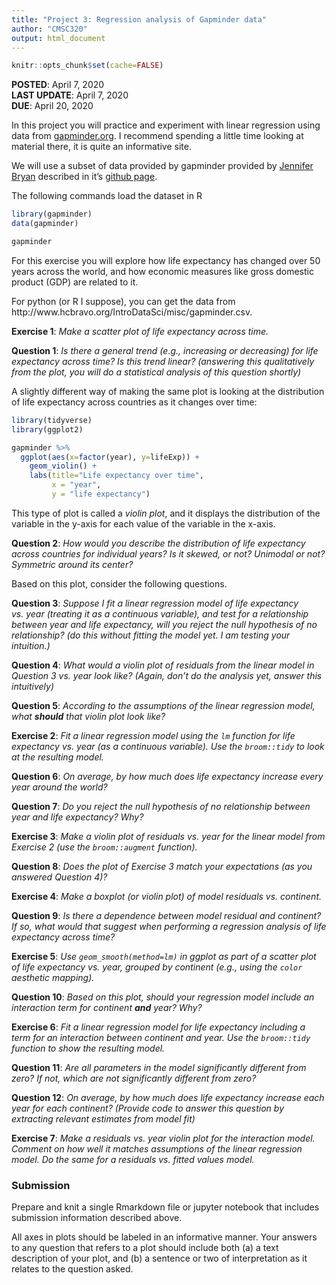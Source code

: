 ```yaml
---
title: "Project 3: Regression analysis of Gapminder data"
author: "CMSC320"
output: html_document
---
```


```r
knitr::opts_chunk$set(cache=FALSE)
```

**POSTED**: April 7, 2020  
**LAST UPDATE**: April 7, 2020  
**DUE**: April 20, 2020

In this project you will practice and experiment with linear regression using
data from [gapminder.org](http://gapminder.org). I recommend spending a little time looking at material there, it is quite an informative site.

We will use a subset of data provided by gapminder provided by [Jennifer Bryan](http://www.stat.ubc.ca/~jenny/) described in it's [github page](https://github.com/jennybc/gapminder).

The following commands load the dataset in R

```r
library(gapminder)
data(gapminder)

gapminder
```

For this exercise you will explore how life expectancy has changed over 50 years across the world, and how economic measures like gross domestic product (GDP) are related to it.

For python (or R I suppose), you can get the data from http://www.hcbravo.org/IntroDataSci/misc/gapminder.csv.


**Exercise 1**: _Make a scatter plot of life expectancy across time._

**Question 1**: _Is there a general trend (e.g., increasing or decreasing) for life expectancy across time? Is this trend linear? (answering this qualitatively from the plot, you will do a statistical analysis of this question shortly)_

A slightly different way of making the same plot is looking at the distribution of life expectancy across countries as it changes over time:

```r
library(tidyverse)
library(ggplot2)

gapminder %>%
  ggplot(aes(x=factor(year), y=lifeExp)) +
    geom_violin() +
    labs(title="Life expectancy over time",
         x = "year",
         y = "life expectancy")
```

This type of plot is called a _violin plot_, and it displays the distribution of the variable in the y-axis for each value of the variable in the x-axis.

**Question 2**: _How would you describe the distribution of life expectancy across countries for individual years? Is it skewed, or not? Unimodal or not? Symmetric around its center?_

Based on this plot, consider the following questions.

**Question 3**: _Suppose I fit a linear regression model of life expectancy vs. year (treating it as a continuous variable), and test for a relationship between year and life expectancy, will you reject the null hypothesis of no relationship? (do this without fitting the model yet. I am testing your intuition.)_

**Question 4**: _What would a violin plot of residuals from the linear model in Question 3 vs. year look like? (Again, don't do the analysis yet, answer this intuitively)_

**Question 5**: _According to the assumptions of the linear regression model, what **should** that violin plot look like?_

**Exercise 2**: _Fit a linear regression model using the `lm` function for life expectancy vs. year (as a continuous variable). Use the `broom::tidy` to look at the resulting model._

**Question 6**: _On average, by how much does life expectancy increase every year around the world?_

**Question 7**: _Do you reject the null hypothesis of no relationship between year and life expectancy? Why?_

**Exercise 3**: _Make a violin plot of residuals vs. year for the linear model from Exercise 2 (use the `broom::augment` function)._

**Question 8**: _Does the plot of Exercise 3 match your expectations (as you answered Question 4)?_

**Exercise 4**: _Make a boxplot (or violin plot) of model residuals vs. continent._


**Question 9**: _Is there a dependence between model residual and continent? If so, what would that suggest when performing a regression analysis of life expectancy across time?_

**Exercise 5**: _Use `geom_smooth(method=lm)` in ggplot as part of a scatter plot of life expectancy vs. year, grouped by continent (e.g., using the `color` aesthetic mapping)._


**Question 10**: _Based on this plot, should your regression model include an interaction term for continent **and** year? Why?_

**Exercise 6**: _Fit a linear regression model for life expectancy including a term for an interaction between continent and year. Use the `broom::tidy` function to show the resulting model._


**Question 11**: _Are all parameters in the model significantly different from zero? If not, which are not significantly different from zero?_

**Question 12**: _On average, by how much does life expectancy increase each year for each  continent? (Provide code to answer this question by extracting relevant estimates from model fit)_

**Exercise 7**: _Make a residuals vs. year violin plot for the interaction model. Comment on how well it matches assumptions of the linear regression model. Do the same for a residuals vs. fitted values model._ 

### Submission

Prepare and knit a single Rmarkdown file or jupyter notebook that includes submission information described above.

All axes in plots should be labeled in an informative manner. Your answers to any question that refers to a plot should include both (a) a text description of your plot, and (b) a sentence or two of interpretation as it relates to the question asked.
